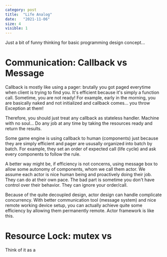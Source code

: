 ```yaml
---
category: post
title:  "Life Analog"
date:   "2021-11-06"
size: 4
visible: 1
---
```


Just a bit of funny thinking for basic programming design concept...

# Communication: Callback vs Message
Callback is mostly like using a pager: brutally you got paged everytime when client is trying to find you. It's efficient because it's simply a function call. Sometime, you are not ready! For example, early in the morning, you are basically naked and not initialized and callback comes... you throw Exception at them!

Therefore, you should just treat any callback as stateless handler. Machine with no soul... Do any job at any time by taking the resources ready and return the results.

Some game engine is using callback to human (components) just because they are simply efficient and pager are ususally organized into batch by batch. For example, they set an order of expected call (life cycle) and ask every components to follow the rule. 

A better way might be, if efficiency is not concerns, using message box to allow some autonomy of components, whom we call them actor. We assume each actor is nice human being and proactively doing their job. They can do at their own pace. The bad part is sometime you don't have control over their behavior. They can ignore your order/call. 

Because of the quite decoupled design, actor design can handle complicate concurrency. With better communication tool (message system) and nice remote working device setup, you can actually achieve quite some efficiency by allowing them permanently remote. Actor framework is like this.


# Resource Lock: mutex vs 
Think of it as a 



